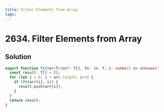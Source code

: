 ```yaml
---
title: Filter Elements from Array
tags:
---
```


# 2634. Filter Elements from Array

<Badges>
  <LevelBadge level="easy" />
</Badges>

## Solution

```typescript filename="solution.ts" copy
export function filter<T>(arr: T[], fn: (n: T, i: number) => unknown): T[] {
  const result: T[] = [];
  for (let i = 0; i < arr.length; i++) {
    if (fn(arr[i], i)) {
      result.push(arr[i]);
    }
  }
  return result;
}
```

<ProblemLink
  codingSite="leetcode"
  href="https://leetcode.com/problems/filter-elements-from-array"
  title="Filter Elements from Array"
/>
